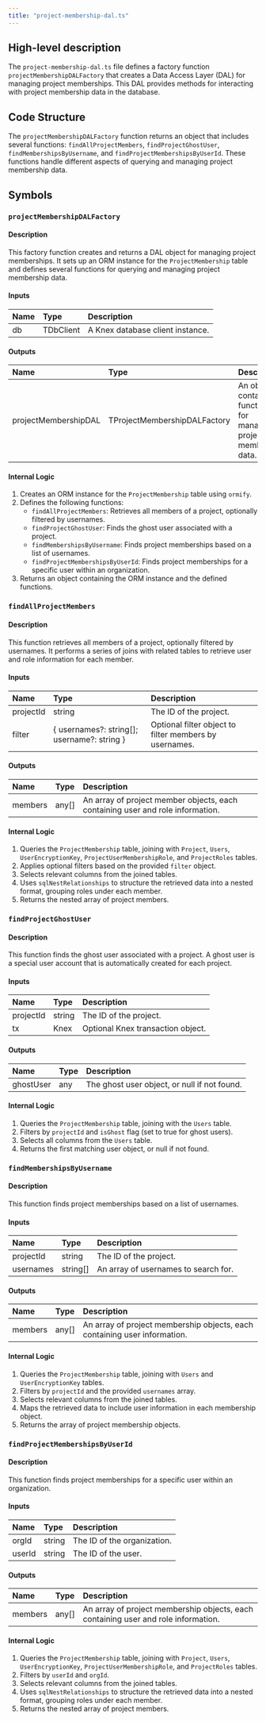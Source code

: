 ```yaml
---
title: "project-membership-dal.ts"
---
```


## High-level description
The `project-membership-dal.ts` file defines a factory function `projectMembershipDALFactory` that creates a Data Access Layer (DAL) for managing project memberships. This DAL provides methods for interacting with project membership data in the database.

## Code Structure
The `projectMembershipDALFactory` function returns an object that includes several functions: `findAllProjectMembers`, `findProjectGhostUser`, `findMembershipsByUsername`, and `findProjectMembershipsByUserId`. These functions handle different aspects of querying and managing project membership data.

## Symbols

### `projectMembershipDALFactory`
#### Description
This factory function creates and returns a DAL object for managing project memberships. It sets up an ORM instance for the `ProjectMembership` table and defines several functions for querying and managing project membership data.

#### Inputs
| Name | Type | Description |
|:-----|:-----|:------------|
| db | TDbClient | A Knex database client instance. |

#### Outputs
| Name | Type | Description |
|:-----|:-----|:------------|
| projectMembershipDAL | TProjectMembershipDALFactory | An object containing functions for managing project membership data. |

#### Internal Logic
1. Creates an ORM instance for the `ProjectMembership` table using `ormify`.
2. Defines the following functions:
    - `findAllProjectMembers`: Retrieves all members of a project, optionally filtered by usernames.
    - `findProjectGhostUser`: Finds the ghost user associated with a project.
    - `findMembershipsByUsername`: Finds project memberships based on a list of usernames.
    - `findProjectMembershipsByUserId`: Finds project memberships for a specific user within an organization.
3. Returns an object containing the ORM instance and the defined functions.

### `findAllProjectMembers`
#### Description
This function retrieves all members of a project, optionally filtered by usernames. It performs a series of joins with related tables to retrieve user and role information for each member.

#### Inputs
| Name | Type | Description |
|:-----|:-----|:------------|
| projectId | string | The ID of the project. |
| filter | { usernames?: string[]; username?: string } | Optional filter object to filter members by usernames. |

#### Outputs
| Name | Type | Description |
|:-----|:-----|:------------|
| members | any[] | An array of project member objects, each containing user and role information. |

#### Internal Logic
1. Queries the `ProjectMembership` table, joining with `Project`, `Users`, `UserEncryptionKey`, `ProjectUserMembershipRole`, and `ProjectRoles` tables.
2. Applies optional filters based on the provided `filter` object.
3. Selects relevant columns from the joined tables.
4. Uses `sqlNestRelationships` to structure the retrieved data into a nested format, grouping roles under each member.
5. Returns the nested array of project members.

### `findProjectGhostUser`
#### Description
This function finds the ghost user associated with a project. A ghost user is a special user account that is automatically created for each project.

#### Inputs
| Name | Type | Description |
|:-----|:-----|:------------|
| projectId | string | The ID of the project. |
| tx | Knex | Optional Knex transaction object. |

#### Outputs
| Name | Type | Description |
|:-----|:-----|:------------|
| ghostUser | any | The ghost user object, or null if not found. |

#### Internal Logic
1. Queries the `ProjectMembership` table, joining with the `Users` table.
2. Filters by `projectId` and `isGhost` flag (set to true for ghost users).
3. Selects all columns from the `Users` table.
4. Returns the first matching user object, or null if not found.

### `findMembershipsByUsername`
#### Description
This function finds project memberships based on a list of usernames.

#### Inputs
| Name | Type | Description |
|:-----|:-----|:------------|
| projectId | string | The ID of the project. |
| usernames | string[] | An array of usernames to search for. |

#### Outputs
| Name | Type | Description |
|:-----|:-----|:------------|
| members | any[] | An array of project membership objects, each containing user information. |

#### Internal Logic
1. Queries the `ProjectMembership` table, joining with `Users` and `UserEncryptionKey` tables.
2. Filters by `projectId` and the provided `usernames` array.
3. Selects relevant columns from the joined tables.
4. Maps the retrieved data to include user information in each membership object.
5. Returns the array of project membership objects.

### `findProjectMembershipsByUserId`
#### Description
This function finds project memberships for a specific user within an organization.

#### Inputs
| Name | Type | Description |
|:-----|:-----|:------------|
| orgId | string | The ID of the organization. |
| userId | string | The ID of the user. |

#### Outputs
| Name | Type | Description |
|:-----|:-----|:------------|
| members | any[] | An array of project membership objects, each containing user and role information. |

#### Internal Logic
1. Queries the `ProjectMembership` table, joining with `Project`, `Users`, `UserEncryptionKey`, `ProjectUserMembershipRole`, and `ProjectRoles` tables.
2. Filters by `userId` and `orgId`.
3. Selects relevant columns from the joined tables.
4. Uses `sqlNestRelationships` to structure the retrieved data into a nested format, grouping roles under each member.
5. Returns the nested array of project members.
